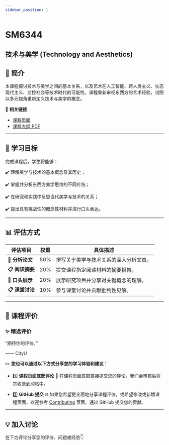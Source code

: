 ```yaml
---
sidebar_position: 1
---
```


# SM6344
## 技术与美学 (Technology and Aesthetics)

## **📘 简介**
本课程探讨技术与美学之间的基本关系，以及艺术在人工智能、跨人类主义、生态现代主义、监控社会等技术时代的可能性。课程重新审视东西方的艺术经验，试图以多元视角重新定义技术与美学的概念。

🔗 **相关链接**
- [课程页面](https://www.cityu.edu.hk/catalogue/pg/202526/course/SM6344.htm)
- [课程大纲 PDF](https://www.cityu.edu.hk/catalogue/pg/202526/course/SM6344.pdf)

---

## **🎯 学习目标**

完成课程后，学生将能够：

✔️ 理解美学与技术的基本概念及其历史；

✔️ 掌握并分析东西方美学思维的不同传统；

✔️ 在研究和实践中反思当代美学与技术的关系；

✔️ 提出具有挑战性的概念性材料并进行口头表达。

---

## **📊 评估方式**

| **评估项目**                | **权重** | **具体描述**                                                                                       |
|----------------------------|---------|---------------------------------------------------------------------------------------------------|
| **📂 分析论文**            | 50%     | 撰写关于美学与技术关系的深入分析文章。                                                               |
| **📋 阅读摘要**            | 20%     | 提交课程指定阅读材料的摘要报告。                                                                     |
| **📂 口头展示**            | 20%     | 展示研究项目并分享对关键概念的理解。                                                                   |
| **📋 课堂讨论**            | 10%     | 参与课堂讨论并贡献批判性见解。                                                                        |

---

## **💬 课程评价**

### ✨ **精选评价**
<div className={commentStyles.commentBox}>
    <p className={commentStyles.commentText}>
        “期待你的评价。”
    </p>
    <p className={commentStyles.commentAuthor}>—— CityU</p>
</div>

✏️ **您也可以通过以下方式分享您的学习体验和建议：**

- 1️⃣ **课程页面底部评论**
💬 在课程页面底部直接提交您的评论，我们会审核后将其收录到网站中。

- 2️⃣ **GitHub 提交**
🌐 如果您希望更全面地分享课程评价，或希望修改或新增课程页面，欢迎参考 [Contributing](/contributing) 页面，通过 GitHub 提交您的贡献。

---

## **💡 加入讨论**

在下方评论分享您的评价、问题或经验👇
<Utterances />